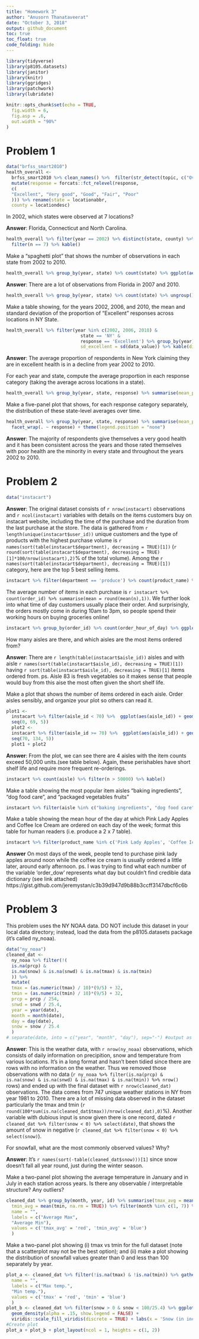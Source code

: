 ```yaml
---
title: "Homework 3"
author: "Anusorn Thanataveerat"
date: "October 3, 2018"
output: github_document
toc: true
toc_float: true
code_folding: hide
---
```


```r
library(tidyverse)
library(p8105.datasets)
library(janitor)
library(knitr)
library(ggridges)
library(patchwork)
library(lubridate)

knitr::opts_chunk$set(echo = TRUE,
  fig.width = 6,
  fig.asp = .6,
  out.width = "90%"
)
```

# Problem 1

```r
data("brfss_smart2010")
health_overall <-
  brfss_smart2010 %>% clean_names() %>%  filter(str_detect(topic, c("Overall Health"))) %>%
  mutate(response = forcats::fct_relevel(response,
  c(
  "Excellent", "Very good", "Good", "Fair", "Poor"
  ))) %>% rename(state = locationabbr,
  county = locationdesc)
```

In 2002, which states were observed at 7 locations?

**Answer**: Florida, Connecticut and North Carolina.
```r
health_overall %>% filter(year == 2002) %>% distinct(state, county) %>% count(state) %>% 
  filter(n == 7) %>% kable()
```

Make a “spaghetti plot” that shows the number of observations in each state from 2002 to 2010.
```r
health_overall %>% group_by(year, state) %>% count(state) %>% ggplot(aes(x = year, y = n, group = state)) + geom_line(aes(color = state)) + theme(legend.position = "none") + ylab('Count') + xlab('Year')
```

**Answer**: There are a lot of observations from Florida in 2007 and 2010. 
```r
health_overall %>% group_by(year, state) %>% count(state) %>% ungroup() %>%  top_n(2)
```

Make a table showing, for the years 2002, 2006, and 2010, the mean and standard deviation of the proportion of “Excellent” responses across locations in NY State.
```r
health_overall %>% filter(year %in% c(2002, 2006, 2010) &
                            state == 'NY' &
                            response == 'Excellent') %>% group_by(year) %>% summarize(mean_excellent = mean(data_value),
                            sd_excellent = sd(data_value)) %>% kable(digits = 1)
```

**Answer**: The average proportion of respondents in New York claiming they are in excellent health is in a decline from year 2002 to 2010.

For each year and state, compute the average proportion in each response category (taking the average across locations in a state). 

```r
health_overall %>% group_by(year, state, response) %>% summarise(mean_proportion = mean(data_value, na.rm = TRUE)) %>% kable(digits = 2)
```

Make a five-panel plot that shows, for each response category separately, the distribution of these state-level averages over time.

```r
health_overall %>% group_by(year, state, response) %>% summarise(mean_proportion = mean(data_value, na.rm = TRUE)) %>% ggplot(aes(x = year, y = mean_proportion, color = state)) + geom_line() + 
  facet_wrap(. ~ response) + theme(legend.position = "none")
```

**Answer**: The majority of respondents give themselves a very good health and it has been consistent across the years and those rated themselves with poor health are the minority in every state and throughout the years 2002 to 2010.


# Problem 2

```r
data("instacart")
```
**Answer**: The original dataset consists of `r nrow(instacart)` observations and `r ncol(instacart)` variables with details on the items customers buy on instacart website, including the time of the purchase and the duration from the last purchase at the store. The data is gathered from `r length(unique(instacart$user_id))` unique customers and the type of products with the highest purchase volume is `r names(sort(table(instacart$department), decreasing = TRUE)[1])` (`r round(sort(table(instacart$department), decreasing = TRUE)[1]*100/nrow(instacart),2)`% of the total volume). Among the  `r names(sort(table(instacart$department), decreasing = TRUE)[1])` category, here are the top 5 best selling items.

```r
instacart %>% filter(department == 'produce') %>% count(product_name) %>% top_n(5) %>% kable()
```

The average number of items in each purchase is `r instacart %>% count(order_id) %>% summarise(mean = round(mean(n),1))`. We further look into what time of day customers usually place their order. And surprisingly, the orders mostly come in during 10am to 3pm, so people spend their working hours on buying groceries online!

```r
instacart %>% group_by(order_id) %>% count(order_hour_of_day) %>% ggplot(aes(order_hour_of_day)) + geom_histogram(binwidth = 0.4) + xlab('Hour of the day')
```

How many aisles are there, and which aisles are the most items ordered from?

**Answer**: There are `r length(table(instacart$aisle_id))` aisles and with aisle `r names(sort(table(instacart$aisle_id), decreasing = TRUE)[1])` having `r sort(table(instacart$aisle_id), decreasing = TRUE)[1]` items ordered from. ps. Aisle 83 is fresh vegetables so it makes sense that people would buy from this aise the most often given the short shelf life.

Make a plot that shows the number of items ordered in each aisle. Order aisles sensibly, and organize your plot so others can read it.

```r
plot1 <-
  instacart %>% filter(aisle_id < 70) %>%  ggplot(aes(aisle_id)) + geom_histogram(binwidth = 0.9) + coord_flip() + xlab('Aisle ID') + scale_x_continuous(breaks =
  seq(0, 69, 5))
  plot2 <-
  instacart %>% filter(aisle_id >= 70) %>%  ggplot(aes(aisle_id)) + geom_histogram(binwidth = 0.9) + coord_flip() + xlab('') + scale_x_continuous(breaks =
  seq(70, 134, 5))
  plot1 + plot2
```

**Answer**: From the plot, we can see there are 4 aisles with the item counts exceed 50,000 units.(see table below). Again, these perishables have short shelf life and require more frequent re-orderings. 
```r
instacart %>% count(aisle) %>% filter(n > 50000) %>% kable()
```


Make a table showing the most popular item aisles “baking ingredients”, “dog food care”, and “packaged vegetables fruits”

```r
instacart %>% filter(aisle %in% c("baking ingredients", "dog food care", "packaged vegetables fruits")) %>% group_by(aisle) %>%  count(product_name) %>% top_n(1) %>% kable()
```


Make a table showing the mean hour of the day at which Pink Lady Apples and Coffee Ice Cream are ordered on each day of the week; format this table for human readers (i.e. produce a 2 x 7 table).


```r
instacart %>% filter(product_name %in% c('Pink Lady Apples', 'Coffee Ice Cream')) %>% group_by(product_name, order_dow) %>% summarise(mean_hour = round(mean(order_hour_of_day),1)) %>% spread(key = order_dow, value = mean_hour) %>% kable() 
```

**Answer** On most days of the week, people tend to purchase pink lady apples around noon while the coffee ice cream is usually ordered a little later, around early afternoon. ps. I was trying to find what each number of the variable 'order_dow' represents what day but couldn't find credible data dictionary (see link attached)
https://gist.github.com/jeremystan/c3b39d947d9b88b3ccff3147dbcf6c6b 


# Problem 3
This problem uses the NY NOAA data. DO NOT include this dataset in your local data directory; instead, load the data from the  p8105.datasets package (it’s called ny_noaa).
```r
data("ny_noaa")
cleaned_dat <-
  ny_noaa %>% filter(!(
  is.na(prcp) &
  is.na(snow) & is.na(snwd) & is.na(tmax) & is.na(tmin)
  )) %>%
  mutate(
  tmax = (as.numeric(tmax) / 10)*(9/5) + 32,
  tmin = (as.numeric(tmin) / 10)*(9/5) + 32,
  prcp = prcp / 254,
  snwd = snwd / 25.4,
  year = year(date),
  month = month(date),
  day = day(date),
  snow = snow / 25.4
  )
# separate(date, into = c("year", "month", "day"), sep="-") #output as chr
```

**Answer**: This is the weather data, with `r nrow(ny_noaa)` observations, which consists of daily information on precipition, snow and temperature from various locations. It's in a long format and hasn't been tidied since there are rows with no information on the weather. Thus we removed those observations with no data (`r ny_noaa %>% filter(is.na(prcp) & is.na(snow) & is.na(snwd) & is.na(tmax) & is.na(tmin)) %>% nrow()` rows) and ended up with the final dataset with `r nrow(cleaned_dat)` observations. The data comes from 747 unique weather stations in NY from year 1981 to 2010. There are a lot of missing data observed in the dataset particularly the tmax and tmin (`r round(100*sum(is.na(cleaned_dat$tmax))/nrow(cleaned_dat),0)`%). Another variable with dubious input is snow given there is one record, dated `r cleaned_dat %>% filter(snow < 0) %>% select(date)`, that shows the amount of snow in negative (`r cleaned_dat %>% filter(snow < 0) %>% select(snow)`). 

For snowfall, what are the most commonly observed values? Why?

**Answer**: It's `r names(sort(-table(cleaned_dat$snow)))[1]` since snow doesn't fall all year round, just during the winter season.

Make a two-panel plot showing the average temperature in January and in July in each station across years. Is there any observable / interpretable structure? Any outliers?

```r
cleaned_dat %>% group_by(month, year, id) %>% summarise(tmax_avg = mean(tmax, na.rm = TRUE),
  tmin_avg = mean(tmin, na.rm = TRUE)) %>% filter(month %in% c(1, 7)) %>% mutate(month_name = month.name[month]) %>% gather(key = max_min, value = temp, tmax_avg:tmin_avg) %>% ggplot(aes(x = year, y = temp, color = max_min)) + geom_jitter() +  facet_grid(. ~ month_name) + ylab('Temperature') + xlab('Year') + scale_color_manual(
  name = "",
  labels = c("Average Max",
  "Average Min"),
  values = c('tmax_avg' = 'red', 'tmin_avg' = 'blue')
  )
```

Make a two-panel plot showing (i) tmax vs tmin for the full dataset (note that a scatterplot may not be the best option); and (ii) make a plot showing the distribution of snowfall values greater than 0 and less than 100 separately by year. 

```r
plot_a <- cleaned_dat %>% filter(!is.na(tmax) & !is.na(tmin)) %>% gather(key = max_min, value = temp, tmax:tmin) %>% ggplot(aes(x = date, y = temp, color = max_min)) + geom_smooth() + ylab('Temperature') + xlab('Date') + ggtitle('Daily Max and Min temperature (F)') + scale_color_manual(
  name = "",
  labels = c("Max temp.",
  "Min temp."),
  values = c('tmax' = 'red', 'tmin' = 'blue')
  )
plot_b <- cleaned_dat %>% filter(snow > 0 & snow < 100/25.4) %>% ggplot(aes(x = snow, fill = as.character(year))) +
  geom_density(alpha = .15, show.legend = FALSE) + 
  viridis::scale_fill_viridis(discrete = TRUE) + labs(x = 'Snow (in inches)', y = 'Density', title = 'Distribution of snowfall values greater than 0 and less than 4 inches by year') + theme_light()
#Create plot
plot_a + plot_b + plot_layout(ncol = 1, heights = c(1, 2))
```

